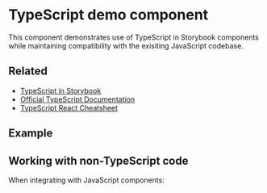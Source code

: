 
<Meta of={TypeScriptExampleComponent} />

# TypeScript demo component

This component demonstrates use of TypeScript in Storybook components while maintaining compatibility with the exisiting JavaScript codebase.

## Related

- [TypeScript in Storybook](https://storybook.js.org/docs/react/configure/typescript)
- [Official TypeScript Documentation](https://www.typescriptlang.org/docs/)
- [TypeScript React Cheatsheet](https://github.com/typescript-cheatsheets/react)

## Example

<Canvas of={TypeScriptExampleComponent.Primary} meta={TypeScriptExampleComponent} />

## Working with non-TypeScript code

When integrating with JavaScript components:

```typescript
// Type declarations for existing JS components
declare module 'javascript-component' {
  export interface Props {
    value: string;
    onChange: (value: string) => void;
  }
  export default function Component(props: Props): JSX.Element;
}
```
